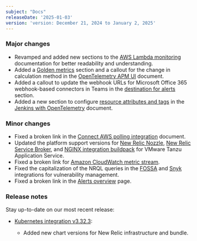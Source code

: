 ```yaml
---
subject: "Docs"
releaseDate: '2025-01-03'
version: 'version: December 21, 2024 to January 2, 2025'
---
```



### Major changes


* Revamped and added new sections to the [AWS Lambda monitoring](/docs/serverless-function-monitoring/aws-lambda-monitoring/instrument-lambda-function/introduction-lambda/) documentation for better readability and understanding.
* Added a [Golden metrics](/docs/opentelemetry/get-started/apm-monitoring/opentelemetry-apm-ui/#golden-metrics) section and a callout for the change in calculation method in the [OpenTelemetry APM UI](/docs/opentelemetry/get-started/apm-monitoring/opentelemetry-apm-ui/) document.
* Added a callout to update the webhook URLs for Microsoft Office 365 webhook-based connectors in Teams in the [destination for alerts](/docs/alerts/get-notified/destinations/) section.
* Added a new section to configure [resource attributes and tags](/docs/infrastructure/other-infrastructure-integrations/monitoring-jenkins-ot/#attributes) in the [Jenkins with OpenTelemetry](/docs/infrastructure/other-infrastructure-integrations/monitoring-jenkins-ot/) document.



### Minor changes


* Fixed a broken link in the [Connect AWS polling integration](/docs/infrastructure/amazon-integrations/connect/set-up-aws-api-polling) document.
* Updated the platform support versions for [New Relic Nozzle](/docs/infrastructure/other-infrastructure-integrations/cloudfoundry-integrations/vmware-tanzu-firehose-nozzle-integration/), [New Relic Service Broker](/docs/infrastructure/other-infrastructure-integrations/cloudfoundry-integrations/vmware-tanzu-service-broker-integration/), and [NGINX integration buildpack](/docs/infrastructure/other-infrastructure-integrations/cloudfoundry-integrations/vmware-tanzu-nginx-buildpack-integration/) for VMware Tanzu Application Service.
* Fixed a broken link for [Amazon CloudWatch metric stream](/install/aws-cloudwatch).
* Fixed the capitalization of the  NRQL queries in the [FOSSA](/docs/vulnerability-management/integrations/fossa/) and [Snyk](/docs/vulnerability-management/integrations/snyk/) integrations for vulnerability management.
* Fixed a broken link in the [Alerts overview](/docs/alerts/overview) page.

### Release notes


Stay up-to-date on our most recent release:

* [Kubernetes integration v3.32.3](/docs/release-notes/infrastructure-release-notes/kubernetes-integration-release-notes/kubernetes-integration-3-32-3):

  * Added new chart versions for New Relic infrastructure and bundle.
  





